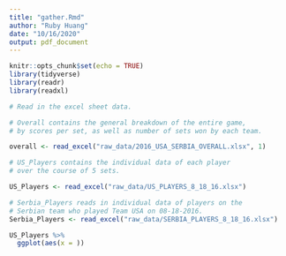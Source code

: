 ```yaml
---
title: "gather.Rmd"
author: "Ruby Huang"
date: "10/16/2020"
output: pdf_document
---
```


```r
knitr::opts_chunk$set(echo = TRUE)
library(tidyverse)
library(readr)
library(readxl)
```

```r
# Read in the excel sheet data.

# Overall contains the general breakdown of the entire game, 
# by scores per set, as well as number of sets won by each team.

overall <- read_excel("raw_data/2016_USA_SERBIA_OVERALL.xlsx", 1) 

# US_Players contains the individual data of each player
# over the course of 5 sets.

US_Players <- read_excel("raw_data/US_PLAYERS_8_18_16.xlsx") 

# Serbia_Players reads in individual data of players on the
# Serbian team who played Team USA on 08-18-2016.
Serbia_Players <- read_excel("raw_data/SERBIA_PLAYERS_8_18_16.xlsx")
```

```r
US_Players %>% 
  ggplot(aes(x = ))
```

